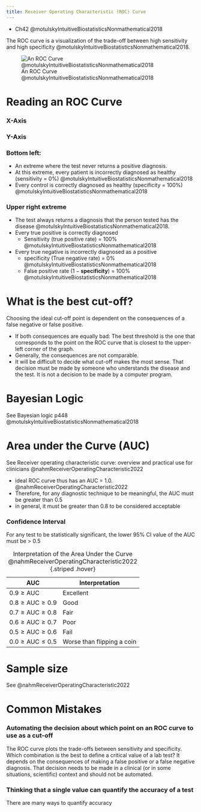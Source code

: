 ```yaml
---
title: Receiver Operating Characteristic (ROC) Curve
---
```


:::{.callout title="Resources"}

- Ch42 @motulskyIntuitiveBiostatisticsNonmathematical2018
:::

The ROC curve is a visualization of the trade-off between high sensitivity and high specificity @motulskyIntuitiveBiostatisticsNonmathematical2018.

![An ROC Curve @motulskyIntuitiveBiostatisticsNonmathematical2018](/The Archive/Evidene Based Practice/Psychometrics/images/Fig42.1 ROC Curve Intuitive.png)

# Reading an ROC Curve

:::{layout-ncol="2"}

### X-Axis

### Y-Axis

:::

:::{layout-ncol="2"}

### Bottom left: 

- An extreme where the test never returns a positive diagnosis. 
- At this extreme, every patient is incorrectly diagnosed as healthy (sensitivity = 0%) @motulskyIntuitiveBiostatisticsNonmathematical2018 
- Every control is correctly diagnosed as healthy (specificity = 100%) @motulskyIntuitiveBiostatisticsNonmathematical2018

### Upper right extreme

- The test always returns a diagnosis that the person tested has the disease @motulskyIntuitiveBiostatisticsNonmathematical2018.
- Every true positive is correctly diagnosed
    - Sensitivity (true positive rate) = 100% @motulskyIntuitiveBiostatisticsNonmathematical2018
- Every true negative is incorrectly diagnosed as a positive
    - specificity (True negative rate) = 0% @motulskyIntuitiveBiostatisticsNonmathematical2018
    - False positive rate ($1 - \textbf{specificity}$) = 100% @motulskyIntuitiveBiostatisticsNonmathematical2018 
:::

# What is the best cut-off?

Choosing the ideal cut-off point is dependent on the consequences of a false negative or false positive.

- If both consequences are equally bad: The best threshold is the one that corresponds to the point on the ROC curve that is closest to the upper-left corner of the graph.
- Generally, the consequences are not comparable.
- It will be difficult to decide what cut-off makes the most sense. That decision must be made by someone who understands the disease and the test. It is not a decision to be made by a computer program.

# Bayesian Logic

See Bayesian logic p448 @motulskyIntuitiveBiostatisticsNonmathematical2018

# Area under the Curve (AUC)

See Receiver operating characteristic curve: overview and practical use for clinicians @nahmReceiverOperatingCharacteristic2022 

- ideal ROC curve thus has an AUC = 1.0. @nahmReceiverOperatingCharacteristic2022 
- Therefore, for any diagnostic technique to be meaningful, the AUC must be greater than 0.5
- in general, it must be greater than 0.8 to be considered acceptable

:::{layout-ncol="3"}

### Confidence Interval
For any test to be statistically significant, the lower 95% CI value of the AUC must be > 0.5

:::

| AUC | Interpretation |
|-|-|
| $0.9 \geq \textrm{AUC}$ | Excellent |
| $0.8 \geq \textrm{AUC} \geq 0.9$ | Good |
| $0.7 \geq \textrm{AUC} \geq 0.8$ | Fair |
| $0.6 \geq \textrm{AUC} \geq 0.7$ | Poor |
| $0.5 \geq \textrm{AUC} \geq 0.6$ | Fail |
| $0.0 \geq \textrm{AUC} \leq 0.5$ | Worse than flipping a coin |
: Interpretation of the Area Under the Curve @nahmReceiverOperatingCharacteristic2022 {.striped .hover}


# Sample size

:::{.callout}
See @nahmReceiverOperatingCharacteristic2022 
:::

# Common Mistakes

:::{layout-ncol="2"}

### Automating the decision about which point on an ROC curve to use as a cut-off
The ROC curve plots the trade-offs between sensitivity and specificity. Which combination is the best to define a critical value of a lab test? It depends on the consequences of making a false positive or a false negative diagnosis. That decision needs to be made in a clinical (or in some situations, scientific) context and should not be automated.


### Thinking that a single value can quantify the accuracy of a test 
There are many ways to quantify accuracy
:::